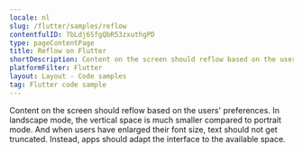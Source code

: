 ```yaml
---
locale: nl
slug: /flutter/samples/reflow
contentfulID: 7bLdj6SfgQbR53zxuthgPD
type: pageContentPage
title: Reflow on Flutter
shortDescription: Content on the screen should reflow based on the users' preferences.
platformFilter: Flutter
layout: Layout - Code samples
tag: Flutter code sample
---
```


Content on the screen should reflow based on the users' preferences. In landscape mode, the vertical space is much smaller compared to portrait mode. And when users have enlarged their font size, text should not get truncated. Instead, apps should adapt the interface to the available space.

<CodeSample id="screen-reflow" locale="nl" platform="flutter"/>